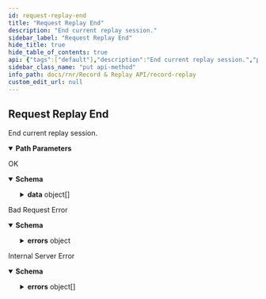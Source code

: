 ```yaml
---
id: request-replay-end
title: "Request Replay End"
description: "End current replay session."
sidebar_label: "Request Replay End"
hide_title: true
hide_table_of_contents: true
api: {"tags":["default"],"description":"End current replay session.","parameters":[{"name":"replayid","in":"path","description":"ID of replay to end","schema":{"type":"string"},"required":true,"example":"ab076d0a-31b5-41b5-84f9-5188895dea13"}],"responses":{"200":{"description":"OK","content":{"application/json":{"schema":{"type":"object","properties":{"data":{"type":"array","items":{"type":"object","properties":{"id":{"type":"string"},"created_at":{"type":"string"},"updated_at":{"type":"string"},"status":{"type":"string"},"display_status":{"type":"string"},"replay_start_timestamp":{"type":"string"},"replay_end_timestamp":{"type":"string"},"replay_last_timestamp":{"type":"string"}}}},"sent_at":{"type":"string"}}},"example":{"data":[{"id":"ab076d0a-31b5-41b5-84f9-5188895dea13","created_at":"2023-06-15T18:42:11.709957+00:00","updated_at":"2023-06-15T18:54:17.247085+00:00","status":"NONE","display_status":"REPLAY_END_REQUESTED","replay_start_timestamp":"2023-06-13T00:00:00Z","replay_end_timestamp":"2023-06-13T03:00:00Z","replay_last_timestamp":"2023-06-13T01:01:40Z"}],"sent_at":"2023-06-15T18:54:17Z"}}}},"400":{"description":"Bad Request Error","content":{"application/json":{"schema":{"type":"object","properties":{"sent_at":{"type":"string"},"errors":{"type":"object","properties":{"message":{"type":"string"}}}}},"example":{"sent_at":"2023-06-15T18:48:12Z","errors":[{"message":"Session id 'ab076d0a-31b5-41b5-84f9-5188895dea13'  doesn't exist "}]}}}},"500":{"description":"Internal Server Error","content":{"application/json":{"schema":{"type":"object","properties":{"sent_at":{"type":"string"},"errors":{"type":"array","items":{"type":"object","properties":{"message":{"type":"string"}}}}}},"example":{"sent_at":"2023-06-15T18:43:30Z","errors":[{"message":"service is not yet ready"}]}}}}},"method":"put","path":"/replay/{replayid}/end","servers":[{"url":"http://rnr.dev2.ar2","description":"Default server"}],"info":{"title":"Record & Replay","version":"1.0.0","description":"API for record & replay service"},"postman":{"name":"Request Replay End","description":{"content":"End current replay session.","type":"text/plain"},"url":{"path":["replay",":replayid","end"],"host":["{{baseUrl}}"],"query":[],"variable":[{"disabled":false,"description":{"content":"(Required) ID of replay to end","type":"text/plain"},"type":"any","value":"","key":"replayid"}]},"header":[{"key":"Accept","value":"application/json"}],"method":"PUT"}}
sidebar_class_name: "put api-method"
info_path: docs/rnr/Record & Replay API/record-replay
custom_edit_url: null
---
```



## Request Replay End



End current replay session.

<details style={{"marginBottom":"1rem"}} data-collapsed={false} open={true}><summary style={{}}><strong>Path Parameters</strong></summary><div><ul><ParamsItem className={"paramsItem"} param={{"name":"replayid","in":"path","description":"ID of replay to end","schema":{"type":"string"},"required":true,"example":"ab076d0a-31b5-41b5-84f9-5188895dea13"}}></ParamsItem></ul></div></details><div><ApiTabs><TabItem label={"200"} value={"200"}><div>

OK

</div><div><MimeTabs schemaType={"response"}><TabItem label={"application/json"} value={"application/json"}><SchemaTabs><TabItem label={"Schema"} value={"Schema"}><details style={{}} data-collapsed={false} open={true}><summary style={{"textAlign":"left"}}><strong>Schema</strong></summary><div style={{"textAlign":"left","marginLeft":"1rem"}}></div><ul style={{"marginLeft":"1rem"}}><SchemaItem collapsible={true} className={"schemaItem"}><details style={{}}><summary style={{}}><strong>data</strong><span style={{"opacity":"0.6"}}> object[]</span></summary><div style={{"marginLeft":"1rem"}}><SchemaItem collapsible={false} name={"id"} required={false} deprecated={undefined} schemaDescription={undefined} schemaName={"string"} qualifierMessage={undefined} defaultValue={undefined}></SchemaItem><SchemaItem collapsible={false} name={"created_at"} required={false} deprecated={undefined} schemaDescription={undefined} schemaName={"string"} qualifierMessage={undefined} defaultValue={undefined}></SchemaItem><SchemaItem collapsible={false} name={"updated_at"} required={false} deprecated={undefined} schemaDescription={undefined} schemaName={"string"} qualifierMessage={undefined} defaultValue={undefined}></SchemaItem><SchemaItem collapsible={false} name={"status"} required={false} deprecated={undefined} schemaDescription={undefined} schemaName={"string"} qualifierMessage={undefined} defaultValue={undefined}></SchemaItem><SchemaItem collapsible={false} name={"display_status"} required={false} deprecated={undefined} schemaDescription={undefined} schemaName={"string"} qualifierMessage={undefined} defaultValue={undefined}></SchemaItem><SchemaItem collapsible={false} name={"replay_start_timestamp"} required={false} deprecated={undefined} schemaDescription={undefined} schemaName={"string"} qualifierMessage={undefined} defaultValue={undefined}></SchemaItem><SchemaItem collapsible={false} name={"replay_end_timestamp"} required={false} deprecated={undefined} schemaDescription={undefined} schemaName={"string"} qualifierMessage={undefined} defaultValue={undefined}></SchemaItem><SchemaItem collapsible={false} name={"replay_last_timestamp"} required={false} deprecated={undefined} schemaDescription={undefined} schemaName={"string"} qualifierMessage={undefined} defaultValue={undefined}></SchemaItem></div></details></SchemaItem><SchemaItem collapsible={false} name={"sent_at"} required={false} deprecated={undefined} schemaDescription={undefined} schemaName={"string"} qualifierMessage={undefined} defaultValue={undefined}></SchemaItem></ul></details></TabItem><TabItem label={"Example (from schema)"} value={"Example (from schema)"}><ResponseSamples responseExample={"{\n  \"data\": [\n    {\n      \"id\": \"string\",\n      \"created_at\": \"string\",\n      \"updated_at\": \"string\",\n      \"status\": \"string\",\n      \"display_status\": \"string\",\n      \"replay_start_timestamp\": \"string\",\n      \"replay_end_timestamp\": \"string\",\n      \"replay_last_timestamp\": \"string\"\n    }\n  ],\n  \"sent_at\": \"string\"\n}"} language={"json"}></ResponseSamples></TabItem><TabItem label={"Example"} value={"Example"}><ResponseSamples responseExample={"{\n  \"data\": [\n    {\n      \"id\": \"ab076d0a-31b5-41b5-84f9-5188895dea13\",\n      \"created_at\": \"2023-06-15T18:42:11.709957+00:00\",\n      \"updated_at\": \"2023-06-15T18:54:17.247085+00:00\",\n      \"status\": \"NONE\",\n      \"display_status\": \"REPLAY_END_REQUESTED\",\n      \"replay_start_timestamp\": \"2023-06-13T00:00:00Z\",\n      \"replay_end_timestamp\": \"2023-06-13T03:00:00Z\",\n      \"replay_last_timestamp\": \"2023-06-13T01:01:40Z\"\n    }\n  ],\n  \"sent_at\": \"2023-06-15T18:54:17Z\"\n}"} language={"json"}></ResponseSamples></TabItem></SchemaTabs></TabItem></MimeTabs></div></TabItem><TabItem label={"400"} value={"400"}><div>

Bad Request Error

</div><div><MimeTabs schemaType={"response"}><TabItem label={"application/json"} value={"application/json"}><SchemaTabs><TabItem label={"Schema"} value={"Schema"}><details style={{}} data-collapsed={false} open={true}><summary style={{"textAlign":"left"}}><strong>Schema</strong></summary><div style={{"textAlign":"left","marginLeft":"1rem"}}></div><ul style={{"marginLeft":"1rem"}}><SchemaItem collapsible={false} name={"sent_at"} required={false} deprecated={undefined} schemaDescription={undefined} schemaName={"string"} qualifierMessage={undefined} defaultValue={undefined}></SchemaItem><SchemaItem collapsible={true} className={"schemaItem"}><details style={{}}><summary style={{}}><strong>errors</strong><span style={{"opacity":"0.6"}}> object</span></summary><div style={{"marginLeft":"1rem"}}><SchemaItem collapsible={false} name={"message"} required={false} deprecated={undefined} schemaDescription={undefined} schemaName={"string"} qualifierMessage={undefined} defaultValue={undefined}></SchemaItem></div></details></SchemaItem></ul></details></TabItem><TabItem label={"Example (from schema)"} value={"Example (from schema)"}><ResponseSamples responseExample={"{\n  \"sent_at\": \"string\",\n  \"errors\": {\n    \"message\": \"string\"\n  }\n}"} language={"json"}></ResponseSamples></TabItem><TabItem label={"Example"} value={"Example"}><ResponseSamples responseExample={"{\n  \"sent_at\": \"2023-06-15T18:48:12Z\",\n  \"errors\": [\n    {\n      \"message\": \"Session id 'ab076d0a-31b5-41b5-84f9-5188895dea13'  doesn't exist \"\n    }\n  ]\n}"} language={"json"}></ResponseSamples></TabItem></SchemaTabs></TabItem></MimeTabs></div></TabItem><TabItem label={"500"} value={"500"}><div>

Internal Server Error

</div><div><MimeTabs schemaType={"response"}><TabItem label={"application/json"} value={"application/json"}><SchemaTabs><TabItem label={"Schema"} value={"Schema"}><details style={{}} data-collapsed={false} open={true}><summary style={{"textAlign":"left"}}><strong>Schema</strong></summary><div style={{"textAlign":"left","marginLeft":"1rem"}}></div><ul style={{"marginLeft":"1rem"}}><SchemaItem collapsible={false} name={"sent_at"} required={false} deprecated={undefined} schemaDescription={undefined} schemaName={"string"} qualifierMessage={undefined} defaultValue={undefined}></SchemaItem><SchemaItem collapsible={true} className={"schemaItem"}><details style={{}}><summary style={{}}><strong>errors</strong><span style={{"opacity":"0.6"}}> object[]</span></summary><div style={{"marginLeft":"1rem"}}><SchemaItem collapsible={false} name={"message"} required={false} deprecated={undefined} schemaDescription={undefined} schemaName={"string"} qualifierMessage={undefined} defaultValue={undefined}></SchemaItem></div></details></SchemaItem></ul></details></TabItem><TabItem label={"Example (from schema)"} value={"Example (from schema)"}><ResponseSamples responseExample={"{\n  \"sent_at\": \"string\",\n  \"errors\": [\n    {\n      \"message\": \"string\"\n    }\n  ]\n}"} language={"json"}></ResponseSamples></TabItem><TabItem label={"Example"} value={"Example"}><ResponseSamples responseExample={"{\n  \"sent_at\": \"2023-06-15T18:43:30Z\",\n  \"errors\": [\n    {\n      \"message\": \"service is not yet ready\"\n    }\n  ]\n}"} language={"json"}></ResponseSamples></TabItem></SchemaTabs></TabItem></MimeTabs></div></TabItem></ApiTabs></div>
      